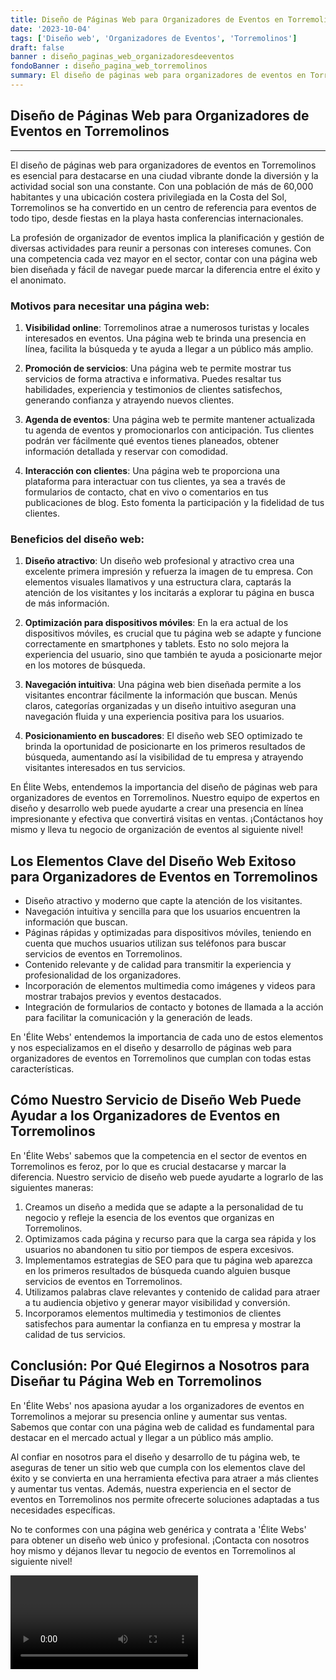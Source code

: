```yaml
---
title: Diseño de Páginas Web para Organizadores de Eventos en Torremolinos
date: '2023-10-04'
tags: ['Diseño web', 'Organizadores de Eventos', 'Torremolinos']
draft: false
banner : diseño_paginas_web_organizadoresdeeventos
fondoBanner : diseño_pagina_web_torremolinos
summary: El diseño de páginas web para organizadores de eventos en Torremolinos es esencial para destacarse en una ciudad vibrante donde la diversión y la actividad social son una constante. Con una población de más de 60,000 habitantes y una ubicación costera privilegiada en la Costa del Sol, Torremolinos se ha convertido en un centro de referencia para eventos de todo tipo, desde fiestas en la playa hasta conferencias internacionales.
---
```


## Diseño de Páginas Web para Organizadores de Eventos en Torremolinos

---
El diseño de páginas web para organizadores de eventos en Torremolinos es esencial para destacarse en una ciudad vibrante donde la diversión y la actividad social son una constante. Con una población de más de 60,000 habitantes y una ubicación costera privilegiada en la Costa del Sol, Torremolinos se ha convertido en un centro de referencia para eventos de todo tipo, desde fiestas en la playa hasta conferencias internacionales.

La profesión de organizador de eventos implica la planificación y gestión de diversas actividades para reunir a personas con intereses comunes. Con una competencia cada vez mayor en el sector, contar con una página web bien diseñada y fácil de navegar puede marcar la diferencia entre el éxito y el anonimato.

### Motivos para necesitar una página web:

1. **Visibilidad online**: Torremolinos atrae a numerosos turistas y locales interesados en eventos. Una página web te brinda una presencia en línea, facilita la búsqueda y te ayuda a llegar a un público más amplio.

2. **Promoción de servicios**: Una página web te permite mostrar tus servicios de forma atractiva e informativa. Puedes resaltar tus habilidades, experiencia y testimonios de clientes satisfechos, generando confianza y atrayendo nuevos clientes.

3. **Agenda de eventos**: Una página web te permite mantener actualizada tu agenda de eventos y promocionarlos con anticipación. Tus clientes podrán ver fácilmente qué eventos tienes planeados, obtener información detallada y reservar con comodidad.

4. **Interacción con clientes**: Una página web te proporciona una plataforma para interactuar con tus clientes, ya sea a través de formularios de contacto, chat en vivo o comentarios en tus publicaciones de blog. Esto fomenta la participación y la fidelidad de tus clientes.

### Beneficios del diseño web:

1. **Diseño atractivo**: Un diseño web profesional y atractivo crea una excelente primera impresión y refuerza la imagen de tu empresa. Con elementos visuales llamativos y una estructura clara, captarás la atención de los visitantes y los incitarás a explorar tu página en busca de más información.

2. **Optimización para dispositivos móviles**: En la era actual de los dispositivos móviles, es crucial que tu página web se adapte y funcione correctamente en smartphones y tablets. Esto no solo mejora la experiencia del usuario, sino que también te ayuda a posicionarte mejor en los motores de búsqueda.

3. **Navegación intuitiva**: Una página web bien diseñada permite a los visitantes encontrar fácilmente la información que buscan. Menús claros, categorías organizadas y un diseño intuitivo aseguran una navegación fluida y una experiencia positiva para los usuarios.

4. **Posicionamiento en buscadores**: El diseño web SEO optimizado te brinda la oportunidad de posicionarte en los primeros resultados de búsqueda, aumentando así la visibilidad de tu empresa y atrayendo visitantes interesados en tus servicios.

En Élite Webs, entendemos la importancia del diseño de páginas web para organizadores de eventos en Torremolinos. Nuestro equipo de expertos en diseño y desarrollo web puede ayudarte a crear una presencia en línea impresionante y efectiva que convertirá visitas en ventas. ¡Contáctanos hoy mismo y lleva tu negocio de organización de eventos al siguiente nivel!

<GifSeo />

<Cta />

## Los Elementos Clave del Diseño Web Exitoso para Organizadores de Eventos en Torremolinos

- Diseño atractivo y moderno que capte la atención de los visitantes.
- Navegación intuitiva y sencilla para que los usuarios encuentren la información que buscan.
- Páginas rápidas y optimizadas para dispositivos móviles, teniendo en cuenta que muchos usuarios utilizan sus teléfonos para buscar servicios de eventos en Torremolinos.
- Contenido relevante y de calidad para transmitir la experiencia y profesionalidad de los organizadores.
- Incorporación de elementos multimedia como imágenes y videos para mostrar trabajos previos y eventos destacados.
- Integración de formularios de contacto y botones de llamada a la acción para facilitar la comunicación y la generación de leads.

En 'Élite Webs' entendemos la importancia de cada uno de estos elementos y nos especializamos en el diseño y desarrollo de páginas web para organizadores de eventos en Torremolinos que cumplan con todas estas características.

## Cómo Nuestro Servicio de Diseño Web Puede Ayudar a los Organizadores de Eventos en Torremolinos

En 'Élite Webs' sabemos que la competencia en el sector de eventos en Torremolinos es feroz, por lo que es crucial destacarse y marcar la diferencia. Nuestro servicio de diseño web puede ayudarte a lograrlo de las siguientes maneras:

1. Creamos un diseño a medida que se adapte a la personalidad de tu negocio y refleje la esencia de los eventos que organizas en Torremolinos.
2. Optimizamos cada página y recurso para que la carga sea rápida y los usuarios no abandonen tu sitio por tiempos de espera excesivos.
3. Implementamos estrategias de SEO para que tu página web aparezca en los primeros resultados de búsqueda cuando alguien busque servicios de eventos en Torremolinos.
4. Utilizamos palabras clave relevantes y contenido de calidad para atraer a tu audiencia objetivo y generar mayor visibilidad y conversión.
5. Incorporamos elementos multimedia y testimonios de clientes satisfechos para aumentar la confianza en tu empresa y mostrar la calidad de tus servicios.

## Conclusión: Por Qué Elegirnos a Nosotros para Diseñar tu Página Web en Torremolinos

En 'Élite Webs' nos apasiona ayudar a los organizadores de eventos en Torremolinos a mejorar su presencia online y aumentar sus ventas. Sabemos que contar con una página web de calidad es fundamental para destacar en el mercado actual y llegar a un público más amplio.

Al confiar en nosotros para el diseño y desarrollo de tu página web, te aseguras de tener un sitio web que cumpla con los elementos clave del éxito y se convierta en una herramienta efectiva para atraer a más clientes y aumentar tus ventas. Además, nuestra experiencia en el sector de eventos en Torremolinos nos permite ofrecerte soluciones adaptadas a tus necesidades específicas.

No te conformes con una página web genérica y contrata a 'Élite Webs' para obtener un diseño web único y profesional. ¡Contacta con nosotros hoy mismo y déjanos llevar tu negocio de eventos en Torremolinos al siguiente nivel!

<Video />

<CtaBot job='Organizadores de Eventos' city='Torremolinos'/>

<Gmaps query='Torremolinos+españa+maps' />